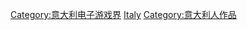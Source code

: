 [[Category:意大利电子游戏界|Category:意大利电子游戏界]]
[[Category:各地開發電子遊戲|Italy]]
[[Category:意大利人作品|Category:意大利人作品]]